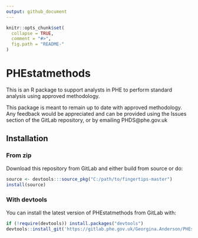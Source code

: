 ```yaml
---
output: github_document
---
```


<!-- README.md is generated from README.Rmd. Please edit that file -->

```r
knitr::opts_chunk$set(
  collapse = TRUE,
  comment = "#>",
  fig.path = "README-"
)
```

# PHEstatmethods

This is an R package to support analysts in PHE to perform standard analysis using approved methodology.

This package is meant to remain up to date with approved methodology. Any feedback would be appreciated and can be provided using the Issues section of the GitLab repository, or by emailing PHDS@phe.gov.uk

## Installation

### From zip

Download this repository from GitLab and either build from source or do:

```r
source <- devtools:::source_pkg("C:/path/to/fingertips-master")
install(source)
```

### With devtools

You can install the latest version of PHEstatmethods from GitLab with:

```r
if (!require(devtools)) install.packages("devtools")
devtools::install_git('https://gitlab.phe.gov.uk/Georgina.Anderson/PHEstatmethods', build_vignettes=TRUE)
```
